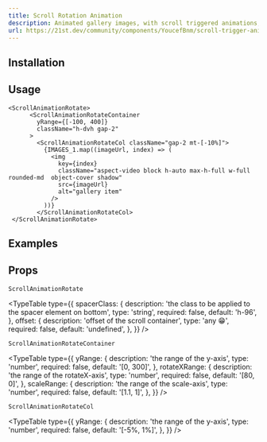 ```yaml
---
title: Scroll Rotation Animation
description: Animated gallery images, with scroll triggered animations, rotates and translates on the Y axis on scroll.
url: https://21st.dev/community/components/YoucefBnm/scroll-trigger-animations/default/?ref=systaliko-ui
---
```


<ComponentPreview name="scroll-animation-rotate-demo" />

## Installation

<ComponentInstallation name="scroll-animation-rotate" />

## Usage

```tsx
<ScrollAnimationRotate>
      <ScrollAnimationRotateContainer
        yRange={[-100, 400]}
        className="h-dvh gap-2"
      >
        <ScrollAnimationRotateCol className="gap-2 mt-[-10%]">
          {IMAGES_1.map((imageUrl, index) => (
            <img
              key={index}
              className="aspect-video block h-auto max-h-full w-full  rounded-md  object-cover shadow"
              src={imageUrl}
              alt="gallery item"
            />
          ))}
        </ScrollAnimationRotateCol>
 </ScrollAnimationRotate>
```

## Examples

<ComponentPreview name="scroll-animation-rotate-y-demo" />

## Props

`ScrollAnimationRotate`

<TypeTable
  type={{
    spacerClass: {
      description: 'the class to be applied to the spacer element on bottom',
      type: 'string',
      required: false,
      default: 'h-96',
    },
    offset: {
      description: 'offset of the scroll container',
      type: 'any 😁',
      required: false,
      default: 'undefined',
    },
  }}
/>

`ScrollAnimationRotateContainer`

<TypeTable
  type={{
    yRange: {
      description: 'the range of the y-axis',
      type: 'number',
      required: false,
      default: '[0, 300]',
    },
    rotateXRange: {
      description: 'the range of the rotateX-axis',
      type: 'number',
      required: false,
      default: '[80, 0]',
    },
    scaleRange: {
      description: 'the range of the scale-axis',
      type: 'number',
      required: false,
      default: '[1.1, 1]',
    },
  }}
/>

`ScrollAnimationRotateCol`

<TypeTable
  type={{
    yRange: {
      description: 'the range of the y-axis',
      type: 'number',
      required: false,
      default: '[-5%, 1%]',
    },
  }}
/>
